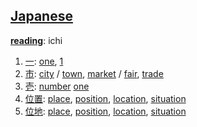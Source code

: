 == [[Japanese]] ==

'''[[reading]]''': ichi

# [[一]]: [[one]], [[1]]
# [[市]]: [[city]] / [[town]],  [[market]] / [[fair]], [[trade]]
# [[壱]]: [[number]] [[one]]
# [[位置]]: [[place]], [[position]], [[location]], [[situation]]
# [[位地]]: [[place]], [[position]], [[location]], [[situation]]